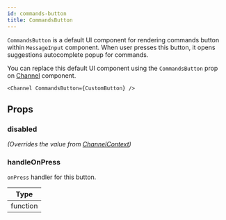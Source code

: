 ```yaml
---
id: commands-button
title: CommandsButton
---
```



`CommandsButton` is a default UI component for rendering commands button within `MessageInput` component. When user presses this button, it opens suggestions autocomplete popup for commands.

You can replace this default UI component using the `CommandsButton` prop on [Channel](../core-components/channel.mdx) component.

```tsx
<Channel CommandsButton={CustomButton} />
```

## Props

### disabled

_(Overrides the value from [ChannelContext](../contexts/channel_context.mdx))_

<Disabled />

### handleOnPress

`onPress` handler for this button.

| Type |
| - |
| function |

